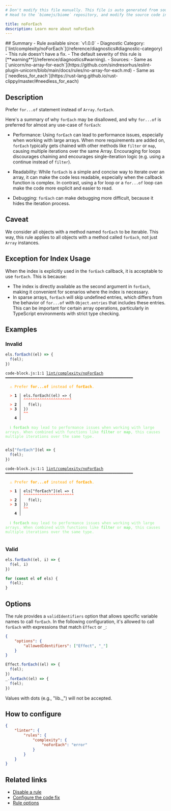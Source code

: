 ```yaml
---
# Don't modify this file manually. This file is auto generated from source, and you will lose your changes next time the website is built.
# Head to the `biomejs/biome` repository, and modify the source code in there.

title: noForEach
description: Learn more about noForEach
---
```


<Tabs>
<TabItem label="JavaScript (and super languages)" icon="seti:javascript">
## Summary
- Rule available since: `v1.0.0`
- Diagnostic Category: [`lint/complexity/noForEach`](/reference/diagnostics#diagnostic-category)
- This rule doesn't have a fix.
- The default severity of this rule is [**warning**](/reference/diagnostics#warning).
- Sources: 
  - Same as [`unicorn/no-array-for-each`](https://github.com/sindresorhus/eslint-plugin-unicorn/blob/main/docs/rules/no-array-for-each.md)
  - Same as [`needless_for_each`](https://rust-lang.github.io/rust-clippy/master/#needless_for_each)

## Description
Prefer `for...of` statement instead of `Array.forEach`.

Here's a summary of why `forEach` may be disallowed, and why `for...of` is preferred for almost any use-case of `forEach`:

- Performance: Using `forEach` can lead to performance issues, especially when working with large arrays.
When more requirements are added on, `forEach` typically gets chained with other methods like `filter` or `map`, causing multiple iterations over the same Array.
Encouraging for loops discourages chaining and encourages single-iteration logic (e.g. using a continue instead of `filter`).


- Readability: While `forEach` is a simple and concise way to iterate over an array, it can make the code less readable, especially when the callback function is complex.
In contrast, using a for loop or a `for...of` loop can make the code more explicit and easier to read.


- Debugging: `forEach` can make debugging more difficult, because it hides the iteration process.



## Caveat

We consider all objects with a method named `forEach` to be iterable.
This way, this rule applies to all objects with a method called `forEach`, not just `Array` instances.

## Exception for Index Usage

When the index is explicitly used in the `forEach` callback, it is acceptable to use `forEach`. This is because:

- The index is directly available as the second argument in `forEach`, making it convenient for scenarios where the index is necessary.
- In sparse arrays, `forEach` will skip undefined entries, which differs from the behavior of `for...of` with `Object.entries` that includes these entries.
This can be important for certain array operations, particularly in TypeScript environments with strict type checking.

## Examples

### Invalid

```js
els.forEach((el) => {
  f(el);
})
```

<pre class="language-text"><code class="language-text">code-block.js:1:1 <a href="https://biomejs.dev/linter/rules/no-for-each">lint/complexity/noForEach</a> ━━━━━━━━━━━━━━━━━━━━━━━━━━━━━━━━━━━━━━━━━━━━━━━━━━━━━━━━<br /><br />  <strong><span style="color: Orange;">⚠</span></strong> <span style="color: Orange;">Prefer </span><span style="color: Orange;"><strong>for...of</strong></span><span style="color: Orange;"> instead of </span><span style="color: Orange;"><strong>forEach</strong></span><span style="color: Orange;">.</span><br />  <br />  <strong><span style="color: Tomato;">&gt;</span></strong> <strong>1 │ </strong>els.forEach((el) =&gt; &#123;<br />   <strong>   │ </strong><strong><span style="color: Tomato;">^</span></strong><strong><span style="color: Tomato;">^</span></strong><strong><span style="color: Tomato;">^</span></strong><strong><span style="color: Tomato;">^</span></strong><strong><span style="color: Tomato;">^</span></strong><strong><span style="color: Tomato;">^</span></strong><strong><span style="color: Tomato;">^</span></strong><strong><span style="color: Tomato;">^</span></strong><strong><span style="color: Tomato;">^</span></strong><strong><span style="color: Tomato;">^</span></strong><strong><span style="color: Tomato;">^</span></strong><strong><span style="color: Tomato;">^</span></strong><strong><span style="color: Tomato;">^</span></strong><strong><span style="color: Tomato;">^</span></strong><strong><span style="color: Tomato;">^</span></strong><strong><span style="color: Tomato;">^</span></strong><strong><span style="color: Tomato;">^</span></strong><strong><span style="color: Tomato;">^</span></strong><strong><span style="color: Tomato;">^</span></strong><strong><span style="color: Tomato;">^</span></strong><strong><span style="color: Tomato;">^</span></strong><br />  <strong><span style="color: Tomato;">&gt;</span></strong> <strong>2 │ </strong>  f(el);<br />  <strong><span style="color: Tomato;">&gt;</span></strong> <strong>3 │ </strong>&#125;)<br />   <strong>   │ </strong><strong><span style="color: Tomato;">^</span></strong><strong><span style="color: Tomato;">^</span></strong><br />    <strong>4 │ </strong><br />  <br />  <strong><span style="color: lightgreen;">ℹ</span></strong> <span style="color: lightgreen;"><strong>forEach</strong></span><span style="color: lightgreen;"> may lead to performance issues when working with large arrays. When combined with functions like </span><span style="color: lightgreen;"><strong>filter</strong></span><span style="color: lightgreen;"> or </span><span style="color: lightgreen;"><strong>map</strong></span><span style="color: lightgreen;">, this causes multiple iterations over the same type.</span><br />  <br /></code></pre>

```js
els["forEach"](el => {
  f(el);
})
```

<pre class="language-text"><code class="language-text">code-block.js:1:1 <a href="https://biomejs.dev/linter/rules/no-for-each">lint/complexity/noForEach</a> ━━━━━━━━━━━━━━━━━━━━━━━━━━━━━━━━━━━━━━━━━━━━━━━━━━━━━━━━<br /><br />  <strong><span style="color: Orange;">⚠</span></strong> <span style="color: Orange;">Prefer </span><span style="color: Orange;"><strong>for...of</strong></span><span style="color: Orange;"> instead of </span><span style="color: Orange;"><strong>forEach</strong></span><span style="color: Orange;">.</span><br />  <br />  <strong><span style="color: Tomato;">&gt;</span></strong> <strong>1 │ </strong>els[&quot;forEach&quot;](el =&gt; &#123;<br />   <strong>   │ </strong><strong><span style="color: Tomato;">^</span></strong><strong><span style="color: Tomato;">^</span></strong><strong><span style="color: Tomato;">^</span></strong><strong><span style="color: Tomato;">^</span></strong><strong><span style="color: Tomato;">^</span></strong><strong><span style="color: Tomato;">^</span></strong><strong><span style="color: Tomato;">^</span></strong><strong><span style="color: Tomato;">^</span></strong><strong><span style="color: Tomato;">^</span></strong><strong><span style="color: Tomato;">^</span></strong><strong><span style="color: Tomato;">^</span></strong><strong><span style="color: Tomato;">^</span></strong><strong><span style="color: Tomato;">^</span></strong><strong><span style="color: Tomato;">^</span></strong><strong><span style="color: Tomato;">^</span></strong><strong><span style="color: Tomato;">^</span></strong><strong><span style="color: Tomato;">^</span></strong><strong><span style="color: Tomato;">^</span></strong><strong><span style="color: Tomato;">^</span></strong><strong><span style="color: Tomato;">^</span></strong><strong><span style="color: Tomato;">^</span></strong><strong><span style="color: Tomato;">^</span></strong><br />  <strong><span style="color: Tomato;">&gt;</span></strong> <strong>2 │ </strong>  f(el);<br />  <strong><span style="color: Tomato;">&gt;</span></strong> <strong>3 │ </strong>&#125;)<br />   <strong>   │ </strong><strong><span style="color: Tomato;">^</span></strong><strong><span style="color: Tomato;">^</span></strong><br />    <strong>4 │ </strong><br />  <br />  <strong><span style="color: lightgreen;">ℹ</span></strong> <span style="color: lightgreen;"><strong>forEach</strong></span><span style="color: lightgreen;"> may lead to performance issues when working with large arrays. When combined with functions like </span><span style="color: lightgreen;"><strong>filter</strong></span><span style="color: lightgreen;"> or </span><span style="color: lightgreen;"><strong>map</strong></span><span style="color: lightgreen;">, this causes multiple iterations over the same type.</span><br />  <br /></code></pre>

### Valid

```js
els.forEach((el, i) => {
  f(el, i)
})
```

```js
for (const el of els) {
  f(el);
}
```

## Options

The rule provides a `validIdentifiers` option that allows specific variable names to call `forEach`.
In the following configuration, it's allowed to call `forEach` with expressions that match `Effect` or `_`:

```json
{
    "options": {
        "allowedIdentifiers": ["Effect", "_"]
    }
}
```

```js
Effect.forEach((el) => {
  f(el);
})
_.forEach((el) => {
  f(el);
})
```

Values with dots (e.g., "lib.\_") will not be accepted.

## How to configure
```json title="biome.json"
{
	"linter": {
		"rules": {
			"complexity": {
				"noForEach": "error"
			}
		}
	}
}

```
## Related links

- [Disable a rule](/linter/#disable-a-rule)
- [Configure the code fix](/linter#configure-the-code-fix)
- [Rule options](/linter/#rule-options)

</TabItem>
</Tabs>

